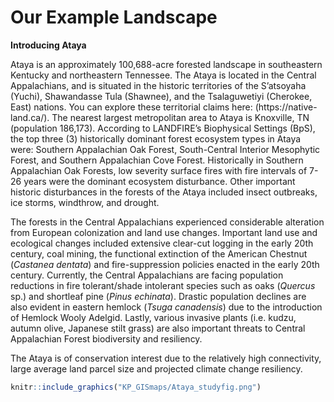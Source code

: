 # Our Example Landscape {#Ataya} 

**Introducing Ataya**

Ataya is an approximately 100,688-acre forested landscape in southeastern Kentucky and northeastern Tennessee. The Ataya is located in the Central Appalachians, and is situated in the historic territories of the S'atsoyaha (Yuchi), Shawandasse Tula (Shawnee), and the Tsalaguwetiyi (Cherokee, East) nations. You can explore these territorial claims here: (https://native-land.ca/). The nearest largest metropolitan area to Ataya is Knoxville, TN (population 186,173). According to LANDFIRE's Biophysical Settings (BpS), the top three (3) historically dominant forest ecosystem types in Ataya were: Southern Appalachian Oak Forest, South-Central Interior Mesophytic Forest, and Southern Appalachian Cove Forest. Historically in Southern Appalachian Oak Forests, low severity surface fires with fire intervals of 7-26 years were the dominant ecosystem disturbance. Other important historic disturbances in the forests of the Ataya included insect outbreaks, ice storms, windthrow, and drought. 

The forests in the Central Appalachians experienced considerable alteration from European colonization and land use changes. Important land use and ecological changes included extensive clear-cut logging in the early 20th century, coal mining, the functional extinction of the American Chestnut (*Castanea dentata*) and fire-suppression policies enacted in the early 20th century. Currently, the Central Appalachians are facing population reductions in fire tolerant/shade intolerant species such as oaks (*Quercus* sp.) and shortleaf pine (*Pinus echinata*). Drastic population declines are also evident in eastern hemlock (*Tsuga canadensis*) due to the introduction of Hemlock Wooly Adelgid. Lastly, various invasive plants (i.e. kudzu, autumn olive, Japanese stilt grass) are also important threats to Central Appalachian Forest biodiversity and resiliency.  

The Ataya is of conservation interest due to the relatively high connectivity, large average land parcel size and projected climate change resiliency.

```r
knitr::include_graphics("KP_GISmaps/Ataya_studyfig.png")

```
